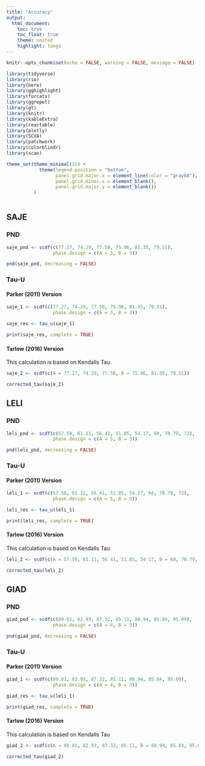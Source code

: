 ```yaml
---
title: "Accuracy"
output:
  html_document:
    toc: true
    toc_float: true
    theme: united
    highlight: tango
---
```


```r
knitr::opts_chunk$set(echo = FALSE, warning = FALSE, message = FALSE)
```

```r
library(tidyverse)
library(rio)
library(here)
library(gghighlight)
library(forcats)
library(ggrepel)
library(gt)
library(knitr)
library(kableExtra)
library(reactable)
library(plotly)
library(SCVA)
library(patchwork)
library(colorblindr)
library(scan)

theme_set(theme_minimal(15) +
            theme(legend.position = "bottom",
                  panel.grid.major.x = element_line(color = "gray60"),
                  panel.grid.minor.x = element_blank(),
                  panel.grid.major.y = element_blank())
          )
 
```


## SAJE 

### PND

```r
saje_pnd <- scdf(c(77.27, 74.29, 77.50, 75.96, 81.35, 79.51),
                 phase.design = c(A = 3, B = 3))
```

```r
pnd(saje_pnd, decreasing = FALSE)
```

### Tau-U

#### Parker (2011) Version

```r
saje_1 <- scdf(c(77.27, 74.29, 77.50, 75.96, 81.35, 79.51),
                 phase.design = c(A = 3, B = 3))

saje_res <- tau_u(saje_1)

print(saje_res, complete = TRUE)
```


#### Tarlow (2016) Version

This calculation is based on Kendalls Tau

```r
saje_2 <- scdf(c(A = 77.27, 74.29, 77.50, B = 75.96, 81.35, 79.51))

corrected_tau(saje_2)
```



## LELI

### PND

```r
leli_pnd <- scdf(c(57.58, 61.11, 56.41, 51.85, 54.17, 60, 70.79, 72),
                 phase.design = c(A = 5, B = 3))
```

```r
pnd(leli_pnd, decreasing = FALSE)
```

### Tau-U

#### Parker (2011) Version

```r
leli_1 <- scdf(c(57.58, 61.11, 56.41, 51.85, 54.17, 60, 70.79, 72),
                 phase.design = c(A = 5, B = 3))

leli_res <- tau_u(leli_1)

print(leli_res, complete = TRUE)
```


#### Tarlow (2016) Version

This calculation is based on Kendalls Tau

```r
leli_2 <- scdf(c(A = 57.58, 61.11, 56.41, 51.85, 54.17, B = 60, 70.79, 72))

corrected_tau(leli_2)
```




## GIAD

### PND

```r
giad_pnd <- scdf(c(89.81, 82.93, 87.32, 85.11, 88.94, 85.84, 95.09),
                 phase.design = c(A = 4, B = 3))
```

```r
pnd(giad_pnd, decreasing = FALSE)
```

### Tau-U

#### Parker (2011) Version

```r
giad_1 <- scdf(c(89.81, 82.93, 87.32, 85.11, 88.94, 85.84, 95.09),
                 phase.design = c(A = 4, B = 3))

giad_res <- tau_u(leli_1)

print(giad_res, complete = TRUE)
```


#### Tarlow (2016) Version

This calculation is based on Kendalls Tau

```r
giad_2 <- scdf(c(A = 89.81, 82.93, 87.32, 85.11, B = 88.94, 85.84, 95.09))

corrected_tau(giad_2)
```